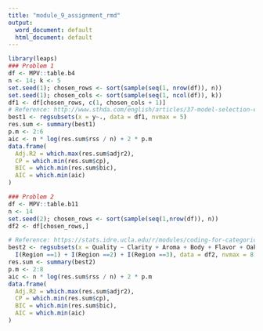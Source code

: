 ```yaml
---
title: "module_9_assignment_rmd"
output:
  word_document: default
  html_document: default
---
```


```r
library(leaps)
### Problem 1
df <- MPV::table.b4
n <- 14; k <- 5
set.seed(1); chosen_rows <- sort(sample(seq(1, nrow(df)), n))
set.seed(1); chosen_cols <- sort(sample(seq(1, ncol(df)), k))
df1 <- df[chosen_rows, c(1, chosen_cols + 1)]
# Reference: http://www.sthda.com/english/articles/37-model-selection-essentials-in-r/155-best-subsets-regression-essentials-in-r/
best1 <- regsubsets(x = y~., data = df1, nvmax = 5)
res.sum <- summary(best1)
p.m <- 2:6
aic <- n * log(res.sum$rss / n) + 2 * p.m
data.frame(
  Adj.R2 = which.max(res.sum$adjr2),
  CP = which.min(res.sum$cp),
  BIC = which.min(res.sum$bic),
  AIC = which.min(aic)
)

### Problem 2
df <- MPV::table.b11
n <- 14
set.seed(2); chosen_rows <- sort(sample(seq(1,nrow(df)), n))
df2 <- df[chosen_rows,]

# Reference: https://stats.idre.ucla.edu/r/modules/coding-for-categorical-variables-in-regression-models/
best2 <- regsubsets(x = Quality ~ Clarity + Aroma + Body + Flavor + Oakiness +
  I(Region ==1) + I(Region ==2) + I(Region ==3), data = df2, nvmax = 8)
res.sum <- summary(best2)
p.m <- 2:8
aic <- n * log(res.sum$rss / n) + 2 * p.m
data.frame(
  Adj.R2 = which.max(res.sum$adjr2),
  CP = which.min(res.sum$cp),
  BIC = which.min(res.sum$bic),
  AIC = which.min(aic)
)

```
